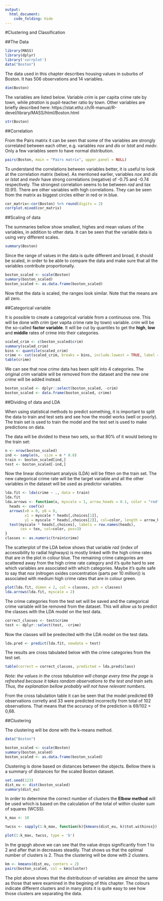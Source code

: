```yaml
---
output:
  html_document:
    code_folding: hide
---
```


#Clustering and Classification

##The Data

```r
library(MASS)
library(dplyr)
library('corrplot')
data("Boston")
```
The data used in this chapter describes housing values in suburbs of Boston. It has 506 observations and 14 variables.

```r
dim(Boston)
```
The variables are listed below. Variable *crim* is per capita crime rate by town, while *ptration* is pupil-teacher ratio by town. Other variables are briefly described here: https://stat.ethz.ch/R-manual/R-devel/library/MASS/html/Boston.html

```r
str(Boston)
```
##Correlation

From the Pairs matrix it can be seen that some of the variables are strongly correlated between each other, e.g. variables *nox* and *dis* or *lstat* and *medv*. Only a few variables seem to have normal distribution.

```r
pairs(Boston, main = "Pairs matrix", upper.panel = NULL)
```

To understand the correlations between variables better, it is useful to look at the correlation matrix (below). As mentioned earlier, variables *nox* and *dis* or *lstat* and *medv* have strong correlations (negative) of -0.75 and -0.74 respectively. The strongest correlation seems to be between *rad* and *tax* (0.91). There are other variables with high correlations. They can be seen from the matrix as biggest circles either in red or in blue.

```r
cor_matrix<-cor(Boston) %>% round(digits = 2)
corrplot.mixed(cor_matrix)
```

##Scaling of data

The summaries bellow show smallest, highes and mean values of the variables, in addition to other data. It can be seen that the variable data is using very different scales.

```r
summary(Boston)
```

Since the range of values in the data is quite different and broad, it should be scaled, in order to be able to compare the data and make sure that all the variables contribute proportionally.  

```r
boston_scaled <- scale(Boston)
summary(boston_scaled)
boston_scaled <- as.data.frame(boston_scaled)
```
Now that the data is scaled, the ranges look similar. Note that the means are all zero.

##Categorical variable

It is possible to create a categorical variable from a continuous one. This will be done with *crim* (per vapita crime rate by town) variable. *crim* will be the so-called **factor variable**. It will be cut by quantiles to get the **high**, **low** and **middle** rates of crime into their categories.

```r
scaled_crim <- c(boston_scaled$crim)
summary(scaled_crim)
bins <- quantile(scaled_crim)
crime <- cut(scaled_crim, breaks = bins, include.lowest = TRUE, label = c("low", "med_low", "med_high", "high"))
table(crime)
```
We can see that now *crime* data has been split into 4 categories. The original *crim* variable will be removed from the dataset and the new one *crime* will be added instead.

```r
boston_scaled <- dplyr::select(boston_scaled, -crim)
boston_scaled <- data.frame(boston_scaled, crime)
```

##Dividing of data and LDA

When using statistical methods to predict something, it is important to split the data to train and test sets and see how the model works (well or poorly). The train set is used to train the model and the test set is used to make predictions on data. 

The data will be divided to these two sets, so that 80% of it would belong to the train set:

```r
n <- nrow(boston_scaled)
ind <- sample(n,  size = n * 0.8)
train <- boston_scaled[ind,]
test <- boston_scaled[-ind,]

```
Now the linear discriminant analysis (LDA) will be fitten on the train set. The new categorical crime rate will be the target variable and all the other variables in the dataset will be used as predictor variables.

```r
lda.fit <- lda(crime ~ ., data = train)
lda.fit
lda.arrows <- function(x, myscale = 1, arrow_heads = 0.1, color = "red", tex = 0.75, choices = c(1,2)){
  heads <- coef(x)
  arrows(x0 = 0, y0 = 0, 
         x1 = myscale * heads[,choices[1]], 
         y1 = myscale * heads[,choices[2]], col=color, length = arrow_heads)
  text(myscale * heads[,choices], labels = row.names(heads), 
       cex = tex, col=color, pos=3)
}
classes <- as.numeric(train$crime)
```
The scatterplot of the LDA below shows that variable *rad* (index of accessibility to radial highways) is mostly linked with the high crime rates that are in the plot in colour blue. The remaining crime categories are scattered away from the high crime rate category and it's quite hard to see which variables are associated with which categories. Maybe it's quite safe to say that *nox* (nitrogen oxides concentration (parts per 10 million)) is associated with medium high crime rates that are in colour green.

```r
plot(lda.fit, dimen = 2, col = classes, pch = classes)
lda.arrows(lda.fit, myscale = 2)
```

The crime categories from the test set will be saved and the categorical crime variable will be removed from the dataset. This will allow us to predict the classes with the LDA model on the test data.

```r
correct_classes <- test$crime
test <- dplyr::select(test, -crime)
```
Now the classes will be predecited with the LDA model on the test data.

```r
lda.pred <- predict(lda.fit, newdata = test)
```
The results are cross tabulated below with the crime categories from the test set.

```r
table(correct = correct_classes, predicted = lda.pred$class)
```

*Note: the values in the cross tabulation will change every time the page is refreshed because it takes random observations to the test and train sets. Thus, the explanation bellow probably will not have relevant numbers.*

From the cross tabulation table it can be seen that the model predicted 69 observations corretly and 33 were predicted incorrectly from total of 102 observations. That means that the accuracy of the prediction is 69/102 = 0,68.

##Clustering

The clustering will be done with the k-means method. 

```r
data("Boston")
```

```r
boston_scaled <- scale(Boston)
summary(boston_scaled)
boston_scaled <- as.data.frame(boston_scaled)
```

Clustering is done based on distances between the objects. Bellow there is a summary of distances for the scaled Boston dataset.

```r
set.seed(123)
dist_eu <- dist(boston_scaled)
summary(dist_eu)
```

In order to determine the correct number of clusters the **Elbow method** will be used which is based on the calculation of the total of within cluster sum of squares (WCSS). 

```r
k_max <- 10
```
```r
twcss <- sapply(1:k_max, function(k){kmeans(dist_eu, k)$tot.withinss})
```

```r
plot(1:k_max, twcss, type = 'b')
```

In the grapgh above we can see that the value drops significantly from 1 to 2 and after that in decreases steadily. That shows us that the optimal number of clusters is 2. Thus the clustering will be done with 2 clusters.


```r
km <- kmeans(dist_eu, centers = 2)
pairs(boston_scaled, col = km$cluster)
```

The plot above shows that the distributiosn of variables are almost the same as those that were examined in the begining of this chapter. The colours indicate different clusters and in many plots it is quite easy to see how those clusters are separating the data.
